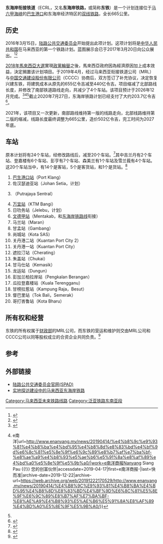 {{expand language|en}}
{{MYfuture}}
{{不是|东海岸铁路线|東鐵綫}}
{{Infobox rail line
| box_width   = 300
| name = <dl>{{huge|{{rint|my|ecr}}}}</dl>東海岸銜接鐵道
| native_name = Laluan Rel Pantai Timur Kuala Lumpur-Kota Bharu
| native_name_lang = ms
| color       = #{{rcr|MRL|ECRL}}
| logo  = 
| logo_width  = 150px
| image = File:CJ6-0601@BCR (20170328163813).jpg
| image_width = 355px
| caption = [[中车株洲电力机车|株机]]建议中的[[CJ6型电力动车组|CJ6型电力动车组]]
| type = [[城际铁路|城际铁路]] & {{tsl|en|Rail freight transport|货运运输铁路}}
| stations = 20
| daily_ridership =
| ridership2 = 539萬（2030） <small>（估計）</small>
| status      = 減低建造成本後恢復興建
| website = {{url|mrl.com.my}}
| mapcolour = 
| linelength ={{convert|665|km|mi}}
| locale = [[哥打峇鲁|哥打峇鲁]]－[[巴西富地县|巴西富地]]－[[日底|日底]]－[[士兆县|柏麦苏里]]－[[瓜拉登嘉楼|瓜拉登嘉楼]]－[[马江县|彭加兰柏拉岸]]－[[瓜拉龙运|龙运]]－[[甘马仕|甘马仕]]－[[朱盖|朱盖]]－[[遮拉汀|遮拉汀]]－[[关丹|关丹]]－[[尚城|尚城]]－[[甘孟|甘孟]]－[[马兰|马兰]]－[[淡马鲁|淡马鲁]]－[[日叻务县|格拉旺]]－[[汝来|汝来]]－[[布城中央车站|布城]]－[[仁嘉隆|仁嘉隆]]－[[巴生港|巴生港]]
| open = 2027年12月 <small>（預計）</small>
| stock = 6車廂电联车
| speed = 160公里/小时（客运）<br>80公里/小时（货运）
| gauge = {{track gauge|sg|allk=on}}
| electrification = [[高架电缆|高架电缆]]
| conductionsystem = 有驾驶
| operator = 马来西亚衔接铁道公司
| owner = 马来西亚衔接铁道公司
| map = 
| map_state = collapsed
}}
{{MRL东海岸衔接铁道}}

'''东海岸衔接铁道'''（ECRL，又名'''东海岸铁路，'''或简称'''东铁'''）是一个计划连接位于[[马六甲海峡|马六甲海峡]]的[[巴生港|巴生港口]]和东海岸经济特区的[[复线铁路|双线铁路]]，全长665公里。

== 历史==
2016年3月15日，[[陆路公共交通委员会|陆路公共交通委员会]]开始提出此项计划。这项计划将是[[中华人民共和国|中华人民共和国]]在马来西亚的第一个铁路计划。蓝图展示会已于2017年3月20日向公众展出。<ref>{{cite web |url=http://www.spad.gov.my/land-public-transport/upcoming-projects/east-coast-rail-line-ecrl-project |title=EAST COAST RAIL LINE (ECRL) PROJECT |publisher=SPAD |accessdate=2016-06-21 |archive-url=https://web.archive.org/web/20160810093425/http://www.spad.gov.my/land-public-transport/upcoming-projects/east-coast-rail-line-ecrl-project |archive-date=2016-08-10 |dead-url=yes }}</ref><ref>{{cite web |url=http://www.theedgemarkets.com/my/article/spad-initiates-rfi-gauge-market-interest-east-coast-rail-line |title=SPAD initiates RFI to gauge market interest for East Coast Rail Line |publisher=THE EDGE |accessdate=2016-03-15 |archive-date=2017-02-27 |archive-url=https://web.archive.org/web/20170227040345/http://www.theedgemarkets.com/my/article/spad-initiates-rfi-gauge-market-interest-east-coast-rail-line }}</ref>

[[2018年馬來西亞大選|2018年馬來西亞大選]]實現[[政黨輪替|政黨輪替]]之後，馬來西亞政府因為經濟原因加上成本效益，決定搁置该计划項目。于2019年4月，经过马来西亚衔接铁道公司（MRL）与[[中國交通建設|中国交通建设股份有限公司]]（CCCC）协商后，双方签订了补充协议，决定恢复兴建东铁，将建筑成本从原先的655亿令吉减至440亿令吉。项目缩减了北部路线长度，并修改了南部铁道路线走向，共减少了4个车站。该项目预计于2026年12月完成。<ref>{{Cite web|title=Improved Deal of The ECRL Project|url=https://www.pmo.gov.my/2019/04/improved-deal-of-the-ecrl-project/|work=Prime Minister's Office of Malaysia|accessdate=2019-04-17|language=en-US|archive-date=2019-09-14|archive-url=https://web.archive.org/web/20190914123022/https://www.pmo.gov.my/2019/04/improved-deal-of-the-ecrl-project/}}</ref><ref>{{Cite web|title=东铁为何不能保持原有路线? 让专家告诉你原因!{{!}} e南洋|url=http://www.enanyang.my/news/20190414/%e4%b8%9c%e9%93%81%e4%b8%ba%e4%bd%95%e4%b8%8d%e8%83%bd%e4%bf%9d%e6%8c%81%e5%8e%9f%e6%9c%89%e8%b7%af%e7%ba%bf-%e8%ae%a9%e4%b8%93%e5%ae%b6%e5%91%8a%e8%af%89%e4%bd%a0%e5%8e%9f%e5%9b%a0/|work=e南洋商报Nanyang Siang Pau {{!}} 您的创富伙伴|accessdate=2019-04-17|first=e南洋商报-|last=快而准|archive-date=2019-12-22|archive-url=https://web.archive.org/web/20191222170529/http://www.enanyang.my/news/20190414/%E4%B8%9C%E9%93%81%E4%B8%BA%E4%BD%95%E4%B8%8D%E8%83%BD%E4%BF%9D%E6%8C%81%E5%8E%9F%E6%9C%89%E8%B7%AF%E7%BA%BF-%E8%AE%A9%E4%B8%93%E5%AE%B6%E5%91%8A%E8%AF%89%E4%BD%A0%E5%8E%9F%E5%9B%A0/}}</ref><ref name="keyfacts" />截止2020年7月27日，东海岸铁路计划已经支付了大约203.7亿令吉<ref>{{Cite web|title=魏家祥:东铁计划已付203亿|url=http://www.enanyang.my/%E8%A6%81%E9%97%BB/%E9%AD%8F%E5%AE%B6%E7%A5%A5%E4%B8%9C%E9%93%81%E8%AE%A1%E5%88%92%E5%B7%B2%E4%BB%98203%E4%BA%BF|accessdate=2020-08-04|date=2020-08-04|work=www.enanyang.my|language=zh-hans|archive-date=2020-11-18|archive-url=https://web.archive.org/web/20201118120940/https://www.enanyang.my/%E8%A6%81%E9%97%BB/%E9%AD%8F%E5%AE%B6%E7%A5%A5%E4%B8%9C%E9%93%81%E8%AE%A1%E5%88%92%E5%B7%B2%E4%BB%98203%E4%BA%BF}}</ref>。

2021年，该项目又一次更新，南部路线维持第一版的线路走向，北部线路维持第二版的缩减，线路长度最终调整为665公里，造价502亿令吉，完工时间为2027年底。

==车站==
原本计划将有24个车站，经修改路线后，减至20个车站。<ref>{{Cite web|title=Press Statement By MRL To Clarify Certain Misleading Information On The ECRL Project|url=http://www.mrl.com.my/en/press-statement-by-mrl-to-clarify-certain-misleading-information-on-the-ecrl-project/|work=www.mrl.com.my|accessdate=2019-04-17|archive-date=2020-11-28|archive-url=https://web.archive.org/web/20201128233006/http://www.mrl.com.my/en/press-statement-by-mrl-to-clarify-certain-misleading-information-on-the-ecrl-project/}}</ref>其中吉兰丹有2个车站、登嘉楼有6个车站、彭亨有7个车站、森美兰有1个车站及雪兰莪有4个车站。这20个车站当中，有14个是客站，5个是客货站，和1个是货站。<ref name="keyfacts">{{Cite web|title=MRL - Enriching Lives, Prospering The Nation|url=http://www.mrl.com.my/en/ecrl-key-facts/|work=www.mrl.com.my|accessdate=2019-04-17|archive-date=2021-10-11|archive-url=https://web.archive.org/web/20211011100440/https://www.mrl.com.my/en/ecrl-key-facts/}}</ref>

#[[巴生港口站|巴生港口站]]（Port Klang）
#佐汉瑟迪亚站（Johan Setia，计划）
#{{tsl|en|Putrajaya Sentral, Putrajaya|布城中央车站}}（Putrajaya Sentral）
#[[万宜站|万宜站]]（KTM Bangi）
#日叻务站（Jelebu，计划）
#[[文德甲站|文德甲站]]（Mentakab，和[[东海岸铁路线|东海岸铁路线]]衔接）
#马兰站（Maran）
#甘孟站（Gambang）
#尚城站（Kota SAS）
#关丹港二站（Kuantan Port City 2）
#关丹港一站（Kuantan Port City）
#遮拉汀站（Cherating）
#朱盖站（Chukai）
#甘马仕站（Kemasik）
#龙运站（Dungun）
#彭加兰柏拉岸站（Pengkalan Berangan）
#瓜拉登嘉楼站（Kuala Terengganu）
#甘榜拉惹站（Kampung Raja，Besut）
#督巴里站（Tok Bali，Semerak）
#哥打峇鲁站（Kota Bharu）

==所有权和经营==
东铁的所有权属于[[马来西亚财政部|财政部]]的MRL公司，而东铁的营运和维护则交由MRL公司和CCCC公司以同等股权成立的合资企业共同负责。<ref>{{Cite web|title=FAQ For 2019 ECRL|url=http://www.mrl.com.my/en/faq/|work=www.mrl.com.my|accessdate=2019-04-18|archive-date=2021-05-11|archive-url=https://web.archive.org/web/20210511073104/https://www.mrl.com.my/en/faq/}}</ref>

==参考==
{{Reflist|2}}

==外部链接==
* [https://web.archive.org/web/20170811230216/http://www.spad.gov.my/ 陆路公共交通委员会官网(SPAD)]
*[https://chinadialogue.net/zh/8/64146/ 实地探访建设中的马来西亚东海岸铁路] {{Wayback|url=https://chinadialogue.net/zh/8/64146/ |date=20201104190410 }}

{{东海岸衔接铁道}}
{{马来西亚铁路运输}}
{{东盟城市轨道交通}}
{{东海岸经济特区}}
{{Portal bar|马来西亚|铁路}}

[[Category:马来西亚未来铁路线路|Category:马来西亚未来铁路线路]]
[[Category:泛亚铁路东南亚段|Category:泛亚铁路东南亚段]]